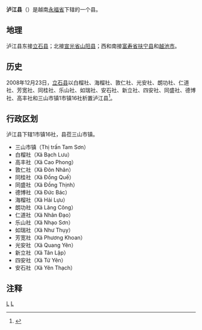 {{Infobox Settlement
|name                   = 泸江县
|settlement_type        = 县
|official_name          = 
|other_name             = 
|native_name            = {{lang|vi|Huyện Sông Lô}}
|nickname               = 
|motto                  = 
|image_skyline          = Binh Son tower.jpg
|imagesize              = 
|image_caption          = 
|image_flag             = 
|flag_size              = 
|image_seal             = 
|seal_size              = 
|image_shield           = 
|shield_size            = 
|image_blank_emblem     = 
|blank_emblem_size      = 
|image_map              = {{Infobox mapframe|frame-width=250|zoom=10}}
|mapsize                = 
|map_caption            = 
|image_map1             = 
|mapsize1               = 
|map_caption1           = 
|pushpin_map            = Vietnam
|pushpin_label_position = bottom
|pushpin_map_caption    = 
|pushpin_map1           = 
|pushpin_label_position1= 
|pushpin_map_caption1   = 
|subdivision_type       = 国家
|subdivision_name       = {{flag|Vietnam}}
|subdivision_type1      = [[越南行政区划|省]]
|subdivision_name1      = [[永福省|永福省]]
|subdivision_type2      = 行政区划
|subdivision_name2      = 1市镇16社
|subdivision_type3      = 
|subdivision_name3      = 
|seat_type              = 县莅
|seat                   = {{link-vi|三山市镇|Tam Sơn, Sông Lô}}
|government_type        = 
|leader_title           = 
|leader_name            = 
|leader_title1          = 
|leader_name1           = 
|established_title      = 
|established_date       = 
|area_magnitude         = 
|unit_pref              = 
|area_footnotes         = 
|area_total_km2         = 150.32
|area_land_km2          = 
|area_water_km2         = 
|area_water_percent     = 
|area_urban_km2         = 
|area_metro_km2         = 
|population_as_of       = 2019年
|population_footnotes   = 
|population_note        = 
|population_total       = 95464
|population_density_km2 = auto
|population_metro             = 
|population_density_metro_km2 = 
|population_urban             = 
|population_density_urban_km2 = 
|timezone               = [[越南标准时间|越南标准时间]]
|utc_offset             = +7
|elevation_footnotes    = 
|elevation_m            = 
|coor_type              = 
|coordinates            = 
|postal_code_type       = 
|postal_code            = 
|area_code              = 
|website                = [http://songlo.vinhphuc.gov.vn 泸江县电子信息门户网站]
|footnotes              = 
}}
'''泸江县'''（{{vie|v='''Huyện Sông Lô'''|hn=縣滝瀘}}）是越南[[永福省|永福省]]下辖的一个县。

==地理==
泸江县东接[[立石县|立石县]]；北接[[宣光省|宣光省]][[山阳县_(越南)|山阳县]]；西和南接[[富寿省|富寿省]][[扶宁县|扶宁县]]和[[越池市|越池市]]。

==历史==
2008年12月23日，[[立石县|立石县]]以白榴社、海榴社、敦仁社、光安社、朗功社、仁道社、芳宽社、同桂社、乐山社、如瑞社、安石社、新立社、四安社、同盛社、德博社、高丰社和三山市镇1市镇16社析置泸江县<ref>{{Cite web |url=https://thuvienphapluat.vn/van-ban/Bo-may-hanh-chinh/Nghi-dinh-09-ND-CP-dieu-chinh-dia-gioi-hanh-chinh-huyen-Lap-Thach-de-thanh-lap-song-lo-tinh-Vinh-Phuc-84047.aspx |title=Nghị định 09/NĐ-CP về việc điều chỉnh địa giới hành chính huyện Lập Thạch để thành lập huyện sông lô, tỉnh Vĩnh Phúc |access-date=2020-05-05 |archive-date=2021-02-08 |archive-url=https://web.archive.org/web/20210208015213/https://thuvienphapluat.vn/van-ban/Bo-may-hanh-chinh/Nghi-dinh-09-ND-CP-dieu-chinh-dia-gioi-hanh-chinh-huyen-Lap-Thach-de-thanh-lap-song-lo-tinh-Vinh-Phuc-84047.aspx |dead-url=no }}</ref>。

==行政区划==
泸江县下辖1市镇16社，县莅三山市镇。
*三山市镇（Thị trấn Tam Sơn）
*白榴社（Xã Bạch Lưu）
*高丰社（Xã Cao Phong）
*敦仁社（Xã Đôn Nhân）
*同桂社（Xã Đồng Quế）
*同盛社（Xã Đồng Thịnh）
*德博社（Xã Đức Bác）
*海榴社（Xã Hải Lựu）
*朗功社（Xã Lãng Công）
*仁道社（Xã Nhân Đạo）
*乐山社（Xã Nhạo Sơn）
*如瑞社（Xã Như Thụy）
*芳宽社（Xã Phương Khoan）
*光安社（Xã Quang Yên）
*新立社（Xã Tân Lập）
*四安社（Xã Tứ Yên）
*安石社（Xã Yên Thạch）

==注释==
{{reflist}}

{{永福省行政区划}}
{{越南红河三角洲之县市镇区域划分}}

[[Category:越南县份|L]]
[[Category:永福省|L]]
